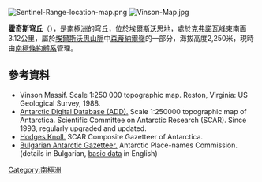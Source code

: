 {{coord|78|35|41|S|85|57|15|W|display=title}}

[[Image:Sentinel-Range-location-map.png|thumb]]
[[Image:Vinson-Map.jpg|thumb]]

'''霍奇斯穹丘'''（{{lang-en|Hodges Knoll}}），是[[南極洲|南極洲]]的穹丘，位於[[埃爾斯沃思地|埃爾斯沃思地]]，處於[[克弗諾瓦峰|克弗諾瓦峰]]東南面3.12公里，屬於[[埃爾斯沃思山脈|埃爾斯沃思山脈]]中[[森蒂納爾嶺|森蒂納爾嶺]]的一部分，海拔高度2,250米，現時由[[南極條約體系|南極條約體系]]管理。

==參考資料==
* Vinson Massif.  Scale 1:250 000 topographic map.  Reston, Virginia: US Geological Survey, 1988.
* [http://www.add.scar.org Antarctic Digital Database (ADD).] {{Wayback|url=http://www.add.scar.org/ |date=20170305000653 }} Scale 1:250000 topographic map of Antarctica. Scientific Committee on Antarctic Research (SCAR). Since 1993, regularly upgraded and updated.
* [http://data.aad.gov.au/aadc/gaz/scar/display_name.cfm?gaz_id=137790 Hodges Knoll.] {{Wayback|url=http://data.aad.gov.au/aadc/gaz/scar/display_name.cfm?gaz_id=137790 |date=20140203105801 }} SCAR Composite Gazetteer of Antarctica.
* [http://apcbg.org/gazet-bg.doc Bulgarian Antarctic Gazetteer.] {{Wayback|url=http://apcbg.org/gazet-bg.doc |date=20131012104624 }} Antarctic Place-names Commission. (details in Bulgarian, [http://apcbg.org/gazet.htm basic data] {{Wayback|url=http://apcbg.org/gazet.htm |date=20160304071225 }} in English)

{{DEFAULTSORT:Hodges Knoll}}
[[Category:南極洲|Category:南極洲]]


{{EllsworthLand-geo-stub}}